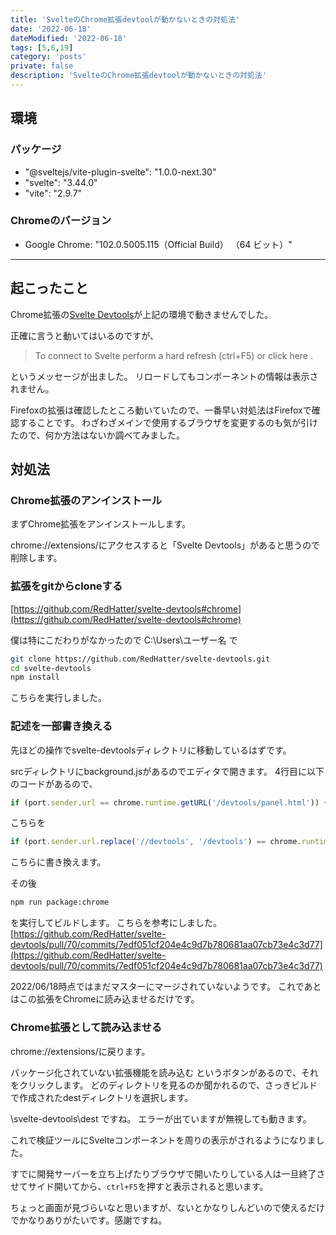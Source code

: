 ```yaml
---
title: 'SvelteのChrome拡張devtoolが動かないときの対処法'
date: '2022-06-18'
dateModified: '2022-06-18'
tags: [5,6,19]
category: 'posts'
private: false
description: 'SvelteのChrome拡張devtoolが動かないときの対処法'
---
```


## 環境

### パッケージ
- "@sveltejs/vite-plugin-svelte": "1.0.0-next.30"
- "svelte": "3.44.0"
- "vite": "2.9.7"

### Chromeのバージョン
- Google Chrome: "102.0.5005.115（Official Build） （64 ビット）"

___
## 起こったこと
Chrome拡張の[Svelte Devtools](https://chrome.google.com/webstore/detail/svelte-devtools/ckolcbmkjpjmangdbmnkpjigpkddpogn)が上記の環境で動きませんでした。

正確に言うと動いてはいるのですが、

>To connect to  Svelte  perform a hard refresh (ctrl+F5) or click here .

というメッセージが出ました。
リロードしてもコンポーネントの情報は表示されません。

Firefoxの拡張は確認したところ動いていたので、一番早い対処法はFirefoxで確認することです。
わざわざメインで使用するブラウザを変更するのも気が引けたので、何か方法はないか調べてみました。

## 対処法

### Chrome拡張のアンインストール
まずChrome拡張をアンインストールします。

chrome://extensions/にアクセスすると「Svelte Devtools」があると思うので削除します。

### 拡張をgitからcloneする
[https://github.com/RedHatter/svelte-devtools#chrome](https://github.com/RedHatter/svelte-devtools#chrome)

僕は特にこだわりがなかったので C:\Users\ユーザー名 で

```sh
git clone https://github.com/RedHatter/svelte-devtools.git
cd svelte-devtools
npm install
```

こちらを実行しました。

### 記述を一部書き換える
先ほどの操作でsvelte-devtoolsディレクトリに移動しているはずです。

srcディレクトリにbackground.jsがあるのでエディタで開きます。
4行目に以下のコードがあるので、

```js
if (port.sender.url == chrome.runtime.getURL('/devtools/panel.html')) {
```

こちらを

```js
if (port.sender.url.replace('//devtools', '/devtools') == chrome.runtime.getURL('/devtools/panel.html')) {
```

こちらに書き換えます。

その後

```sh
npm run package:chrome
```

を実行してビルドします。
こちらを参考にしました。
[https://github.com/RedHatter/svelte-devtools/pull/70/commits/7edf051cf204e4c9d7b780681aa07cb73e4c3d77](https://github.com/RedHatter/svelte-devtools/pull/70/commits/7edf051cf204e4c9d7b780681aa07cb73e4c3d77)

2022/06/18時点ではまだマスターにマージされていないようです。
これであとはこの拡張をChromeに読み込ませるだけです。

### Chrome拡張として読み込ませる
chrome://extensions/に戻ります。

パッケージ化されていない拡張機能を読み込む というボタンがあるので、それをクリックします。
どのディレクトリを見るのか聞かれるので、さっきビルドで作成されたdestディレクトリを選択します。

\svelte-devtools\dest ですね。
エラーが出ていますが無視しても動きます。

これで検証ツールにSvelteコンポーネントを周りの表示がされるようになりました。

すでに開発サーバーを立ち上げたりブラウザで開いたりしている人は一旦終了させてサイド開いてから、`ctrl+F5`を押すと表示されると思います。

ちょっと画面が見づらいなと思いますが、ないとかなりしんどいので使えるだけでかなりありがたいです。感謝ですね。
